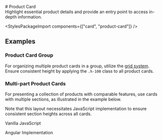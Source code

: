 
<Meta of={ProductCardStories} />

<div className="docs-title">
  # Product Card

  <nav>
    <link-design of={JSON.stringify(ProductCardStories)}></link-design>
  </nav>
</div>

<div className="lead">
  Highlight essential product details and provide an entry point to access in-depth information.
</div>

<Canvas sourceState="shown" of={ProductCardStories.Default} />
<div className="hide-col-default">
  <Controls of={ProductCardStories.Default} />
</div>

<StylesPackageImport components={["card", "product-card"]} />

## Examples

### Product Card Group

For organizing multiple product cards in a group, utilize the [grid system](/?path=/docs/7240f2ef-216a-490e-9bd8-c0cef19f7b31--docs).
Ensure consistent height by applying the `.h-100` class to all product cards.

<Canvas of={ProductCardStories.Groupped} />

### Multi-part Product Cards

For presenting a collection of products with comparable features, use cards with multiple sections, as illustrated in the example below.

<PostAlert type="info">Note that this layout necessitates JavaScript implementation to ensure consistent section heights across all cards.</PostAlert>

<Canvas of={ProductCardStories.Multipart} />

<PostTabs>
  <PostTabHeader slot="tabs" panel="javascript">Vanilla JavaScript</PostTabHeader>
  <PostTabPanel name="javascript">
    <Source code={ProductCardSyncHeights} language="js"/>
  </PostTabPanel>

  <PostTabHeader slot="tabs" panel="angular">Angular Implementation</PostTabHeader>
  <PostTabPanel name="angular">
    <Source code={ProductCardAngularSyncHeights} language="typescript"/>
  </PostTabPanel>
</PostTabs>

